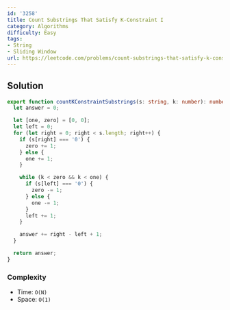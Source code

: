 ```yaml
---
id: '3258'
title: Count Substrings That Satisfy K-Constraint I
category: Algorithms
difficulty: Easy
tags:
- String
- Sliding Window
url: https://leetcode.com/problems/count-substrings-that-satisfy-k-constraint-i
---
```


## Solution

```typescript filename="solution.ts" copy
export function countKConstraintSubstrings(s: string, k: number): number {
  let answer = 0;

  let [one, zero] = [0, 0];
  let left = 0;
  for (let right = 0; right < s.length; right++) {
    if (s[right] === '0') {
      zero += 1;
    } else {
      one += 1;
    }

    while (k < zero && k < one) {
      if (s[left] === '0') {
        zero -= 1;
      } else {
        one -= 1;
      }
      left += 1;
    }

    answer += right - left + 1;
  }

  return answer;
}
```

### Complexity

- Time: `O(N)`
- Space: `O(1)`

